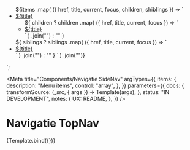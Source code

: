 <!--
@license EUPL-1.2
Copyright (c) 2021 A Herring
-->


<!-- Import component and component styles -->


<!-- Import Docs -->


   <nav class="utrecht-sidenav">
    <ul class="utrecht-sidenav__list">${items
      .map(
        ({ href, title, current, focus, children, shiblings }) => `<li class="utrecht-sidenav__item">
          <a class="${clsx(
            "utrecht-sidenav__link",
            current && "utrecht-sidenav__link--current",
            focus && "utrecht-sidenav__link--focus"
          )}" href="${href}">${title}</a>
          <ul>${
            children
              ? children
                  .map(
                    ({ href, title, current, focus }) =>
                      `<li class="utrecht-sidenav__item utrecht-sidenav__item--child"><a class="${clsx(
                        "utrecht-sidenav__link utrecht-sidenav__link--child",
                        current && "utrecht-sidenav__link--current utrecht-sidenav__link--child--current",
                        focus && "utrecht-sidenav__link--focus"
                      )}" href="${href}">${title}</a></li>`
                  )
                  .join("")
              : ""
          }</ul>
        </li>${
          siblings
            ? siblings
                .map(
                  ({ href, title, current, focus }) =>
                    `<li class="utrecht-sidenav__item utrecht-sidenav__item--sibling"><a class="${clsx(
                      "utrecht-sidenav__link utrecht-sidenav__link--sibling",
                      current && "utrecht-sidenav__link--current utrecht-sidenav__link--sibling--current",
                      focus && "utrecht-sidenav__link--focus"
                    )}" href="${href}">${title}</a></li>`
                )
                .join("")
            : ""
        }
      `
      )
      .join("")}
    </ul>
  </nav>
</div>
`;

<Meta
  title="Components/Navigatie SideNav"
  argTypes={{
    items: {
      description: "Menu items",
      control: "array",
    },
  }}
  parameters={{
    docs: {
      transformSource: (_src, { args }) => Template(args),
    },
    status: "IN DEVELOPMENT",
    notes: {
      UX: README,
    },
  }}
/>

# Navigatie TopNav

<Canvas>
  <Story
    name="Side Nav"
    args={{
      siblings: [
        { href: "#", title: "sibling 1" },
        { href: "#", title: "sibling 2" },
      ],
      items: [
        { href: "#", title: "Crumb #1" },
        { href: "#", title: "Crumb #2" },
        { href: "#", title: "Crumb #3" },
        {
          href: "#",
          title: "Crumb #4",
          children: [
            { href: "#", title: "Child 1", current: true },
            { href: "#", title: "Child 2" },
            { href: "#", title: "Child 3" },
          ],
        },
      ],
    }}
  >
    {Template.bind({})}
  </Story>
</Canvas>

